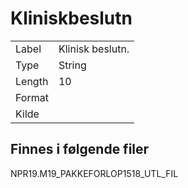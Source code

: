 
# Kliniskbeslutn

| | |
|----|----|
| Label    | Klinisk beslutn. |
| Type     | String |
| Length   | 10    |
| Format   |  |
| Kilde    |   |

## Finnes i følgende filer

NPR19.M19_PAKKEFORLOP1518_UTL_FIL

